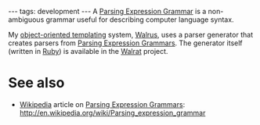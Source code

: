 ---
tags: development
---
A [[Parsing Expression Grammar]] is a non-ambiguous grammar useful for describing computer language syntax.

My [[object-oriented templating]] system, [[Walrus]], uses a parser generator that creates parsers from [[Parsing Expression Grammars]]. The generator itself (written in [[Ruby]]) is available in the [[Walrat]] project.

= See also =

* [[Wikipedia]] article on [[Parsing Expression Grammars]]: http://en.wikipedia.org/wiki/Parsing_expression_grammar
